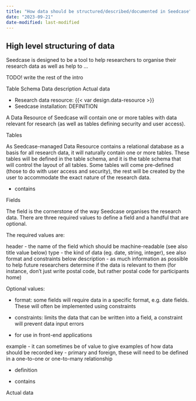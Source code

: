 ```yaml
---
title: "How data should be structured/described/documented in Seedcase"
date: "2023-09-21"
date-modified: last-modified
---
```


## High level structuring of data

Seedcase is designed to be a tool to help researchers to organise their research data as well as help to ...

TODO!  write the rest of the intro

Table Schema
Data description
Actual data

- Research data resource: {{< var design.data-resource >}}
- Seedcase installation: DEFINITION

A Data Resource of Seedcase will contain one or more tables with data relevant for research (as well as tables defining security and user access).

Tables

As Seedcase-managed Data Resource contains a relational database as a basis for all research data, it will naturally contain one or more tables.  These tables will be defined in the table schema, and it is the table schema that will control the layout of all tables.  Some tables will come pre-defined (those to do with user access and security), the rest will be created by the user to accommodate the exact nature of the research data.  

- contains

Fields 

The field is the cornerstone of the way Seedcase organises the research data.  There are three required values to define a field and a handful that are optional.

The required values are:

header - the name of the field which should be machine-readable (see also title value below)
type - the kind of data (eg. date, string, integer), see also format and constraints below
description - as much information as possible to help future researchers determine if the data is relevant to them (for instance, don't just write postal code, but rather postal code for participants home)

Optional values:

- format: some fields will require data in a specific format, e.g. date fields. These will often be implemented using constraints

- constraints: limits the data that can be written into a field, a constraint will prevent data input errors

- for use in front-end applications

example - it can sometimes be of value to give examples of how data should be recorded
key - primary and foreign, these will need to be defined in a one-to-one or one-to-many relationship

- definition

- contains

Actual data
